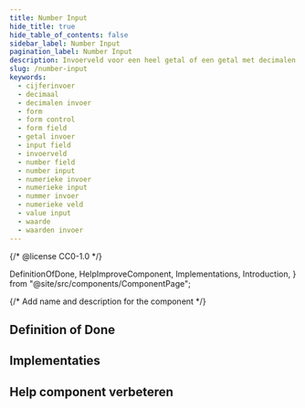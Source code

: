 ```yaml
---
title: Number Input
hide_title: true
hide_table_of_contents: false
sidebar_label: Number Input
pagination_label: Number Input
description: Invoerveld voor een heel getal of een getal met decimalen.
slug: /number-input
keywords:
  - cijferinvoer
  - decimaal
  - decimalen invoer
  - form
  - form control
  - form field
  - getal invoer
  - input field
  - invoerveld
  - number field
  - number input
  - numerieke invoer
  - numerieke input
  - nummer invoer
  - numerieke veld
  - value input
  - waarde
  - waarden invoer
---
```


{/* @license CC0-1.0 */}

  DefinitionOfDone,
  HelpImproveComponent,
  Implementations,
  Introduction,
} from "@site/src/components/ComponentPage";

{/* Add name and description for the component */}


<Introduction component={component} headingLevel={1} description={description} />

## Definition of Done

<DefinitionOfDone component={component} headingLevel={3} />

## Implementaties

<Implementations component={component} headingLevel={3} />

## Help component verbeteren

<HelpImproveComponent component={component} headingLevel={3} />
